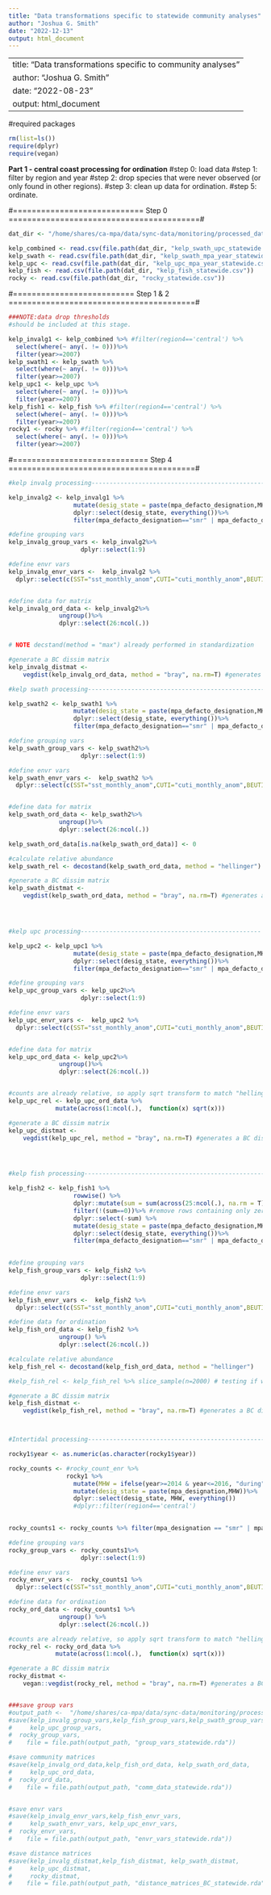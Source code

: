 ```yaml
---
title: "Data transformations specific to statewide community analyses"
author: "Joshua G. Smith"
date: "2022-12-13"
output: html_document
---
```


---
title: "Data transformations specific to community analyses"
author: "Joshua G. Smith"
date: "2022-08-23"
output: html_document
---

#required packages
```r
rm(list=ls())
require(dplyr)
require(vegan)
```


**Part 1 - central coast processing for ordination**
#step 0: load data
#step 1: filter by region and year
#step 2: drop species that were never observed (or only found in other regions).
#step 3: clean up data for ordination.
#step 5: ordinate. 



#============================ Step 0 =========================================#

```r

dat_dir <- "/home/shares/ca-mpa/data/sync-data/monitoring/processed_data/community_climate_derived_data/" 

kelp_combined <- read.csv(file.path(dat_dir, "kelp_swath_upc_statewide.csv"))
kelp_swath <- read.csv(file.path(dat_dir, "kelp_swath_mpa_year_statewide.csv"))
kelp_upc <- read.csv(file.path(dat_dir, "kelp_upc_mpa_year_statewide.csv"))
kelp_fish <- read.csv(file.path(dat_dir, "kelp_fish_statewide.csv"))
rocky <- read.csv(file.path(dat_dir, "rocky_statewide.csv"))


```




#========================== Step 1 & 2 ========================================#

```r

###NOTE:data drop thresholds
#should be included at this stage. 

kelp_invalg1 <- kelp_combined %>% #filter(region4=='central') %>%
  select(where(~ any(. != 0)))%>%
  filter(year>=2007)
kelp_swath1 <- kelp_swath %>%
  select(where(~ any(. != 0)))%>%
  filter(year>=2007)
kelp_upc1 <- kelp_upc %>%
  select(where(~ any(. != 0)))%>%
  filter(year>=2007)
kelp_fish1 <- kelp_fish %>% #filter(region4=='central') %>%
  select(where(~ any(. != 0)))%>%
  filter(year>=2007)
rocky1 <- rocky %>% #filter(region4=='central') %>%
  select(where(~ any(. != 0)))%>%
  filter(year>=2007)

```


#============================= Step 4 ========================================#


```r

#kelp invalg processing--------------------------------------------------

kelp_invalg2 <- kelp_invalg1 %>%
                  mutate(desig_state = paste(mpa_defacto_designation,MHW))%>%
                  dplyr::select(desig_state, everything())%>%
                  filter(mpa_defacto_designation=="smr" | mpa_defacto_designation=="ref") 

#define grouping vars
kelp_invalg_group_vars <- kelp_invalg2%>%
                    dplyr::select(1:9)

#define envr vars
kelp_invalg_envr_vars <-  kelp_invalg2 %>%
  dplyr::select(c(SST="sst_monthly_anom",CUTI="cuti_monthly_anom",BEUTI="beuti_monthly_anom",MOCI="annual_MOCI"))


#define data for matrix
kelp_invalg_ord_data <- kelp_invalg2%>%
              ungroup()%>%
              dplyr::select(26:ncol(.))


# NOTE decstand(method = "max") already performed in standardization

#generate a BC dissim matrix
kelp_invalg_distmat <- 
    vegdist(kelp_invalg_ord_data, method = "bray", na.rm=T) #generates a BC dissim matrix

#kelp swath processing--------------------------------------------------

kelp_swath2 <- kelp_swath1 %>%
                  mutate(desig_state = paste(mpa_defacto_designation,MHW))%>%
                  dplyr::select(desig_state, everything())%>%
                  filter(mpa_defacto_designation=="smr" | mpa_defacto_designation=="ref") 

#define grouping vars
kelp_swath_group_vars <- kelp_swath2%>%
                    dplyr::select(1:9)

#define envr vars
kelp_swath_envr_vars <-  kelp_swath2 %>%
  dplyr::select(c(SST="sst_monthly_anom",CUTI="cuti_monthly_anom",BEUTI="beuti_monthly_anom",MOCI="annual_MOCI"))


#define data for matrix
kelp_swath_ord_data <- kelp_swath2%>%
              ungroup()%>%
              dplyr::select(26:ncol(.))

kelp_swath_ord_data[is.na(kelp_swath_ord_data)] <- 0

#calculate relative abundance
kelp_swath_rel <- decostand(kelp_swath_ord_data, method = "hellinger")

#generate a BC dissim matrix
kelp_swath_distmat <- 
    vegdist(kelp_swath_ord_data, method = "bray", na.rm=T) #generates a BC dissim matrix




#kelp upc processing--------------------------------------------------

kelp_upc2 <- kelp_upc1 %>%
                  mutate(desig_state = paste(mpa_defacto_designation,MHW))%>%
                  dplyr::select(desig_state, everything())%>%
                  filter(mpa_defacto_designation=="smr" | mpa_defacto_designation=="ref") 

#define grouping vars
kelp_upc_group_vars <- kelp_upc2%>%
                    dplyr::select(1:9)

#define envr vars
kelp_upc_envr_vars <-  kelp_upc2 %>%
  dplyr::select(c(SST="sst_monthly_anom",CUTI="cuti_monthly_anom",BEUTI="beuti_monthly_anom",MOCI="annual_MOCI"))


#define data for matrix
kelp_upc_ord_data <- kelp_upc2%>%
              ungroup()%>%
              dplyr::select(26:ncol(.))


#counts are already relative, so apply sqrt transform to match "hellinger
kelp_upc_rel <- kelp_upc_ord_data %>%
             mutate(across(1:ncol(.),  function(x) sqrt(x)))

#generate a BC dissim matrix
kelp_upc_distmat <- 
    vegdist(kelp_upc_rel, method = "bray", na.rm=T) #generates a BC dissim matrix




#kelp fish processing---------------------------------------------------------

kelp_fish2 <- kelp_fish1 %>%
                  rowwise() %>%
                  dplyr::mutate(sum = sum(across(25:ncol(.), na.rm = T))) %>%
                  filter(!(sum==0))%>% #remove rows containing only zeros
                  dplyr::select(-sum) %>%
                  mutate(desig_state = paste(mpa_defacto_designation,MHW))%>%
                  dplyr::select(desig_state, everything())%>%
                  filter(mpa_defacto_designation=="smr" | mpa_defacto_designation=="ref") #drop sum columns and non-species categories  
         

#define grouping vars
kelp_fish_group_vars <- kelp_fish2 %>%
                    dplyr::select(1:9)

#define envr vars
kelp_fish_envr_vars <-  kelp_fish2 %>%
  dplyr::select(c(SST="sst_monthly_anom",CUTI="cuti_monthly_anom",BEUTI="beuti_monthly_anom",MOCI="annual_MOCI"))

#define data for ordination
kelp_fish_ord_data <- kelp_fish2 %>%
              ungroup() %>%
              dplyr::select(26:ncol(.))

#calculate relative abundance
kelp_fish_rel <- decostand(kelp_fish_ord_data, method = "hellinger")

#kelp_fish_rel <- kelp_fish_rel %>% slice_sample(n=2000) # testing if work on smaller

#generate a BC dissim matrix
kelp_fish_distmat <- 
    vegdist(kelp_fish_rel, method = "bray", na.rm=T) #generates a BC dissim matrix



#Intertidal processing---------------------------------------------------------

rocky1$year <- as.numeric(as.character(rocky1$year))

rocky_counts <- #rocky_count_enr %>%
                rocky1 %>%
                  mutate(MHW = ifelse(year>=2014 & year<=2016, "during",ifelse(year<2014, "before","after")))%>%
                  mutate(desig_state = paste(mpa_designation,MHW))%>%
                  dplyr::select(desig_state, MHW, everything())
                  #dplyr::filter(region4=='central')
                

rocky_counts1 <- rocky_counts %>% filter(mpa_designation == "smr" | mpa_designation == 'ref') %>% droplevels()

#define grouping vars
rocky_group_vars <- rocky_counts1%>%
                    dplyr::select(1:9)

#define envr vars
rocky_envr_vars <-  rocky_counts1 %>%
  dplyr::select(c(SST="sst_monthly_anom",CUTI="cuti_monthly_anom",BEUTI="beuti_monthly_anom",MOCI="annual_MOCI"))

#define data for ordination
rocky_ord_data <- rocky_counts1 %>%
              ungroup() %>%
              dplyr::select(26:ncol(.))

#counts are already relative, so apply sqrt transform to match "hellinger
rocky_rel <- rocky_ord_data %>%
             mutate(across(1:ncol(.),  function(x) sqrt(x)))

#generate a BC dissim matrix
rocky_distmat <- 
    vegan::vegdist(rocky_rel, method = "bray", na.rm=T) #generates a BC dissim matrix


###save group vars
#output_path <-  "/home/shares/ca-mpa/data/sync-data/monitoring/processed_data/community_climate_derived_data/statewide_data" 
#save(kelp_invalg_group_vars,kelp_fish_group_vars,kelp_swath_group_vars,
#     kelp_upc_group_vars,
#  rocky_group_vars,
#    file = file.path(output_path, "group_vars_statewide.rda"))

#save community matrices
#save(kelp_invalg_ord_data,kelp_fish_ord_data, kelp_swath_ord_data,
#     kelp_upc_ord_data,
#  rocky_ord_data,
#    file = file.path(output_path, "comm_data_statewide.rda"))


#save envr vars 
#save(kelp_invalg_envr_vars,kelp_fish_envr_vars,
#     kelp_swath_envr_vars, kelp_upc_envr_vars,
#  rocky_envr_vars,
#    file = file.path(output_path, "envr_vars_statewide.rda"))

#save distance matrices
#save(kelp_invalg_distmat,kelp_fish_distmat, kelp_swath_distmat,
#     kelp_upc_distmat,
#     rocky_distmat,
#    file = file.path(output_path, "distance_matrices_BC_statewide.rda"))
```



